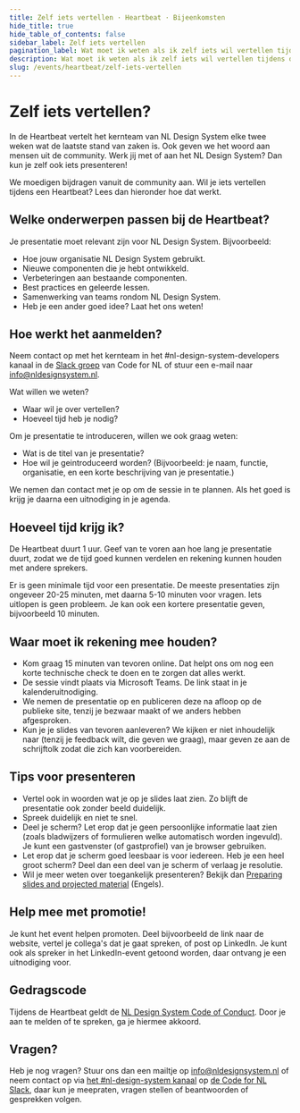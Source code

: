 ```yaml
---
title: Zelf iets vertellen · Heartbeat · Bijeenkomsten
hide_title: true
hide_table_of_contents: false
sidebar_label: Zelf iets vertellen
pagination_label: Wat moet ik weten als ik zelf iets wil vertellen tijdens de Heartbeat?
description: Wat moet ik weten als ik zelf iets wil vertellen tijdens de Heartbeat?
slug: /events/heartbeat/zelf-iets-vertellen
---
```


# Zelf iets vertellen?

In de Heartbeat vertelt het kernteam van NL Design System elke twee weken wat de laatste stand van zaken is. Ook geven we het woord aan mensen uit de community. Werk jij met of aan het NL Design System? Dan kun je zelf ook iets presenteren!

We moedigen bijdragen vanuit de community aan. Wil je iets vertellen tijdens een Heartbeat? Lees dan hieronder hoe dat werkt.

## Welke onderwerpen passen bij de Heartbeat?

Je presentatie moet relevant zijn voor NL Design System. Bijvoorbeeld:

- Hoe jouw organisatie NL Design System gebruikt.
- Nieuwe componenten die je hebt ontwikkeld.
- Verbeteringen aan bestaande componenten.
- Best practices en geleerde lessen.
- Samenwerking van teams rondom NL Design System.
- Heb je een ander goed idee? Laat het ons weten!

## Hoe werkt het aanmelden?

Neem contact op met het kernteam in het #nl-design-system-developers kanaal in de [Slack groep](http://praatmee.codefor.nl/) van Code for NL of stuur een e-mail naar [info@nldesignsystem.nl](mailto:info@nldesignsystem.nl).

Wat willen we weten?

- Waar wil je over vertellen?
- Hoeveel tijd heb je nodig?

Om je presentatie te introduceren, willen we ook graag weten:

- Wat is de titel van je presentatie?
- Hoe wil je geintroduceerd worden? (Bijvoorbeeld: je naam, functie, organisatie, en een korte beschrijving van je presentatie.)

We nemen dan contact met je op om de sessie in te plannen. Als het goed is krijg je daarna een uitnodiging in je agenda.

## Hoeveel tijd krijg ik?

De Heartbeat duurt 1 uur. Geef van te voren aan hoe lang je presentatie duurt, zodat we de tijd goed kunnen verdelen en rekening kunnen houden met andere sprekers.

Er is geen minimale tijd voor een presentatie. De meeste presentaties zijn ongeveer 20-25 minuten, met daarna 5-10 minuten voor vragen. Iets uitlopen is geen probleem. Je kan ook een kortere presentatie geven, bijvoorbeeld 10 minuten.

## Waar moet ik rekening mee houden?

- Kom graag 15 minuten van tevoren online. Dat helpt ons om nog een korte technische check te doen en te zorgen dat alles werkt.
- De sessie vindt plaats via Microsoft Teams. De link staat in je kalenderuitnodiging.
- We nemen de presentatie op en publiceren deze na afloop op de publieke site, tenzij je bezwaar maakt of we anders hebben afgesproken.
- Kun je je slides van tevoren aanleveren? We kijken er niet inhoudelijk naar (tenzij je feedback wilt, die geven we graag), maar geven ze aan de schrijftolk zodat die zich kan voorbereiden.

## Tips voor presenteren

- Vertel ook in woorden wat je op je slides laat zien. Zo blijft de presentatie ook zonder beeld duidelijk.
- Spreek duidelijk en niet te snel.
- Deel je scherm? Let erop dat je geen persoonlijke informatie laat zien (zoals bladwijzers of formulieren welke automatisch worden ingevuld). Je kunt een gastvenster (of gastprofiel) van je browser gebruiken.
- Let erop dat je scherm goed leesbaar is voor iedereen. Heb je een heel groot scherm? Deel dan een deel van je scherm of verlaag je resolutie.
- Wil je meer weten over toegankelijk presenteren? Bekijk dan [Preparing slides and projected material](https://www.w3.org/WAI/teach-advocate/accessible-presentations/#speakers-planning-your-session%23preparing-slides-and-projected-material) (Engels).

## Help mee met promotie!

Je kunt het event helpen promoten. Deel bijvoorbeeld de link naar de website, vertel je collega's dat je gaat spreken, of post op LinkedIn. Je kunt ook als spreker in het LinkedIn-event getoond worden, daar ontvang je een uitnodiging voor.

## Gedragscode

Tijdens de Heartbeat geldt de [NL Design System Code of Conduct](https://github.com/nl-design-system/.github/blob/main/CODE_OF_CONDUCT.nl.md). Door je aan te melden of te spreken, ga je hiermee akkoord.

## Vragen?

Heb je nog vragen? Stuur ons dan een mailtje op [info@nldesignsystem.nl](mailto:info@nldesignsystem.nl) of neem contact op via [het #nl-design-system kanaal](https://app.slack.com/huddle/T68FXPFQV/C7KDQRXMZ) op [de Code for NL Slack](https://praatmee.codefor.nl), daar kun je meepraten, vragen stellen of beantwoorden of gesprekken volgen.
